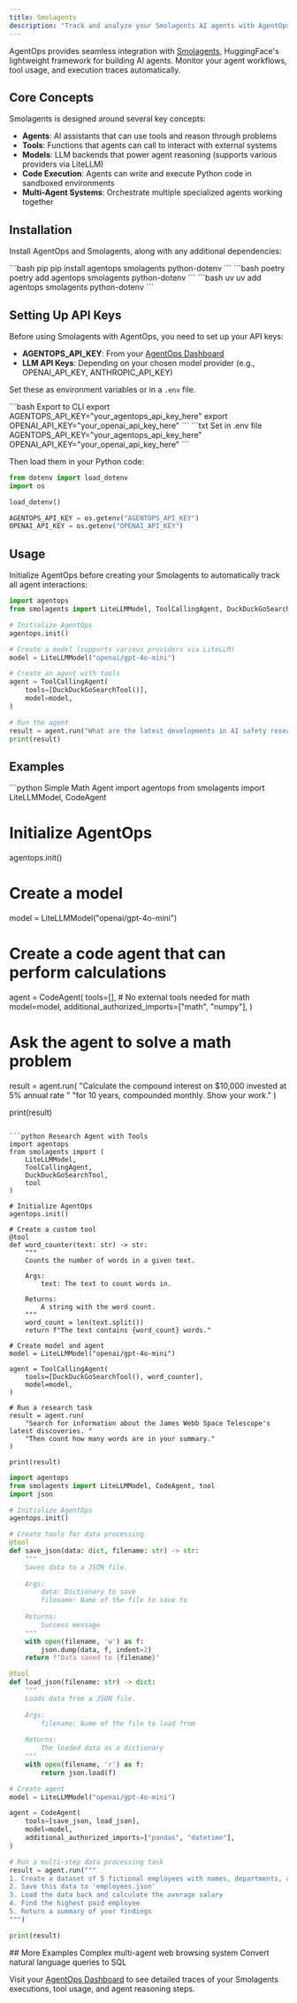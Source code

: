 ```yaml
---
title: Smolagents
description: "Track and analyze your Smolagents AI agents with AgentOps"
---
```


AgentOps provides seamless integration with [Smolagents](https://github.com/huggingface/smolagents), HuggingFace's lightweight framework for building AI agents. Monitor your agent workflows, tool usage, and execution traces automatically.

## Core Concepts

Smolagents is designed around several key concepts:

- **Agents**: AI assistants that can use tools and reason through problems
- **Tools**: Functions that agents can call to interact with external systems
- **Models**: LLM backends that power agent reasoning (supports various providers via LiteLLM)
- **Code Execution**: Agents can write and execute Python code in sandboxed environments
- **Multi-Agent Systems**: Orchestrate multiple specialized agents working together

## Installation

Install AgentOps and Smolagents, along with any additional dependencies:

<CodeGroup>
  ```bash pip
  pip install agentops smolagents python-dotenv
  ```
  ```bash poetry
  poetry add agentops smolagents python-dotenv
  ```
  ```bash uv
  uv add agentops smolagents python-dotenv
  ```
</CodeGroup>

## Setting Up API Keys

Before using Smolagents with AgentOps, you need to set up your API keys:
- **AGENTOPS_API_KEY**: From your [AgentOps Dashboard](https://app.agentops.ai/)
- **LLM API Keys**: Depending on your chosen model provider (e.g., OPENAI_API_KEY, ANTHROPIC_API_KEY)

Set these as environment variables or in a `.env` file.

<CodeGroup>
  ```bash Export to CLI
  export AGENTOPS_API_KEY="your_agentops_api_key_here"
  export OPENAI_API_KEY="your_openai_api_key_here"
  ```
  ```txt Set in .env file
  AGENTOPS_API_KEY="your_agentops_api_key_here"
  OPENAI_API_KEY="your_openai_api_key_here"
  ```
</CodeGroup>

Then load them in your Python code:
```python
from dotenv import load_dotenv
import os

load_dotenv()

AGENTOPS_API_KEY = os.getenv("AGENTOPS_API_KEY")
OPENAI_API_KEY = os.getenv("OPENAI_API_KEY")
```

## Usage

Initialize AgentOps before creating your Smolagents to automatically track all agent interactions:

```python
import agentops
from smolagents import LiteLLMModel, ToolCallingAgent, DuckDuckGoSearchTool

# Initialize AgentOps
agentops.init()

# Create a model (supports various providers via LiteLLM)
model = LiteLLMModel("openai/gpt-4o-mini")

# Create an agent with tools
agent = ToolCallingAgent(
    tools=[DuckDuckGoSearchTool()],
    model=model,
)

# Run the agent
result = agent.run("What are the latest developments in AI safety research?")
print(result)
```

## Examples

<CodeGroup>
```python Simple Math Agent
import agentops
from smolagents import LiteLLMModel, CodeAgent

# Initialize AgentOps
agentops.init()

# Create a model
model = LiteLLMModel("openai/gpt-4o-mini")

# Create a code agent that can perform calculations
agent = CodeAgent(
    tools=[],  # No external tools needed for math
    model=model,
    additional_authorized_imports=["math", "numpy"],
)

# Ask the agent to solve a math problem
result = agent.run(
    "Calculate the compound interest on $10,000 invested at 5% annual rate "
    "for 10 years, compounded monthly. Show your work."
)

print(result)
```

```python Research Agent with Tools
import agentops
from smolagents import (
    LiteLLMModel,
    ToolCallingAgent,
    DuckDuckGoSearchTool,
    tool
)

# Initialize AgentOps
agentops.init()

# Create a custom tool
@tool
def word_counter(text: str) -> str:
    """
    Counts the number of words in a given text.
    
    Args:
        text: The text to count words in.
        
    Returns:
        A string with the word count.
    """
    word_count = len(text.split())
    return f"The text contains {word_count} words."

# Create model and agent
model = LiteLLMModel("openai/gpt-4o-mini")

agent = ToolCallingAgent(
    tools=[DuckDuckGoSearchTool(), word_counter],
    model=model,
)

# Run a research task
result = agent.run(
    "Search for information about the James Webb Space Telescope's latest discoveries. "
    "Then count how many words are in your summary."
)

print(result)
```

```python Multi-Step Task Agent
import agentops
from smolagents import LiteLLMModel, CodeAgent, tool
import json

# Initialize AgentOps
agentops.init()

# Create tools for data processing
@tool
def save_json(data: dict, filename: str) -> str:
    """
    Saves data to a JSON file.
    
    Args:
        data: Dictionary to save
        filename: Name of the file to save to
        
    Returns:
        Success message
    """
    with open(filename, 'w') as f:
        json.dump(data, f, indent=2)
    return f"Data saved to {filename}"

@tool
def load_json(filename: str) -> dict:
    """
    Loads data from a JSON file.
    
    Args:
        filename: Name of the file to load from
        
    Returns:
        The loaded data as a dictionary
    """
    with open(filename, 'r') as f:
        return json.load(f)

# Create agent
model = LiteLLMModel("openai/gpt-4o-mini")

agent = CodeAgent(
    tools=[save_json, load_json],
    model=model,
    additional_authorized_imports=["pandas", "datetime"],
)

# Run a multi-step data processing task
result = agent.run("""
1. Create a dataset of 5 fictional employees with names, departments, and salaries
2. Save this data to 'employees.json'
3. Load the data back and calculate the average salary
4. Find the highest paid employee
5. Return a summary of your findings
""")

print(result)
```
</CodeGroup>
## More Examples

<CardGroup cols={2}>
  <Card title="Multi-Agent System" icon="notebook" href="/v2/examples/smolagents" newTab={true}>
    Complex multi-agent web browsing system
  </Card>
  <Card title="Text to SQL Agent" icon="notebook" href="https://github.com/AgentOps-AI/agentops/blob/main/examples/smolagents/text_to_sql.ipynb" newTab={true}>
    Convert natural language queries to SQL
  </Card>
</CardGroup>

Visit your [AgentOps Dashboard](https://app.agentops.ai) to see detailed traces of your Smolagents executions, tool usage, and agent reasoning steps.

<script type="module" src="/scripts/github_stars.js"></script>
<script type="module" src="/scripts/scroll-img-fadein-animation.js"></script>
<script type="module" src="/scripts/button_heartbeat_animation.js"></script>
<script type="css" src="/styles/styles.css"></script>